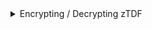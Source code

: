 
<details>
<summary>Encrypting / Decrypting zTDF</summary>
<Tabs>
<TabItem value="go" label="Go">

```go
package main

import (
	"bytes"
	"log"
	"strings"

	"github.com/opentdf/platform/sdk"
)

func main() {
	log.Println("🚀 Starting OpenTDF example...")

	platformEndpoint := "http://localhost:8080"
	log.Printf("📡 Connecting to platform: %s", platformEndpoint)

	// Create a new client
	log.Println("🔐 Initializing new SDK client...")
	client, err := sdk.New(
		platformEndpoint,
		sdk.WithClientCredentials("opentdf", "secret", nil),
	)

	if err != nil {
		log.Fatalf("❌ Client initialization failed: %v", err)
	}

	// Encrypt ztdf
	log.Println("📝 Preparing sensitive data for encryption...")
	str := strings.NewReader("Sensitive data!")
	buf := &bytes.Buffer{}

	log.Println("🔒 Encrypting data...")
	manifest, err := client.CreateTDF(buf, str,
		//sdk.WithDataAttributes("https://opentdf.io/attr/role/value/developer"),
		sdk.WithKasInformation(
			sdk.KASInfo{
				URL: platformEndpoint,
			},
		),
	)

	if err != nil {
		log.Fatalf("❌ Encryption failed: %v", err)
	}

	log.Println("✅ Data successfully encrypted")
	log.Printf("📋 TDF Manifest details:\n\n%v\n\n", manifest)

	// Decrypt ZTDF
	log.Println("🔓 Decrypting data...")
	tdfReader, err := client.LoadTDF(bytes.NewReader(buf.Bytes()))
	if err != nil {
		log.Fatalf("❌ Decryption failed: %v", err)
	}

	// Create a buffer to capture the decrypted data
	var decryptedBuf bytes.Buffer
	if _, err = tdfReader.WriteTo(&decryptedBuf); err != nil {
		log.Fatalf("❌ Failed to write decrypted data: %v", err)
	}

	log.Printf("📤 Decrypted content: \n\n%s\n\n", decryptedBuf.String())
	log.Println("✅ Example complete!")
}
```

</TabItem>
<TabItem value="java" label="Java">

```java
package io.opentdf.platform;

import io.opentdf.platform.sdk.*;
import java.io.ByteArrayInputStream;
import java.io.ByteArrayOutputStream;
import java.nio.charset.StandardCharsets;
import java.nio.file.Files;

import java.io.IOException;
import java.nio.file.StandardOpenOption;
import java.nio.channels.FileChannel;
import java.nio.file.Path;

public class EncryptExample {

    public static void main(String[] args) {
        try {
            System.out.println("🚀 Starting OpenTDF example...");
            
            String clientId = "opentdf";
            String clientSecret = "secret";
            String platformEndpoint = "http://localhost:8080";
            
            System.out.println("📡 Connecting to platform: " + platformEndpoint);
            
            // Create a new client
            System.out.println("🔐 Initializing new SDK client...");
            SDKBuilder builder = SDKBuilder.newBuilder();
            SDK sdk = builder.platformEndpoint(platformEndpoint)
                    .clientSecret(clientId, clientSecret)
                    .useInsecurePlaintextConnection(true) // Set to true for http:// connections
                    .build();
            
            // Encrypt TDF
            System.out.println("📝 Preparing sensitive data for encryption...");
            String sensitiveData = "Sensitive data!";
            
            var kasInfo = new Config.KASInfo();
            kasInfo.URL = platformEndpoint + "/kas";
            
            var tdfConfig = Config.newTDFConfig(Config.withKasInformation(kasInfo));
            
            var inputStream = new ByteArrayInputStream(sensitiveData.getBytes(StandardCharsets.UTF_8));
            var outputStream = new ByteArrayOutputStream();
            
            System.out.println("🔒 Encrypting data...");
            sdk.createTDF(inputStream, outputStream, tdfConfig);
            
            System.out.println("✅ Data successfully encrypted");
            System.out.println("📋 TDF created with " + outputStream.size() + " bytes");
            
            // Decrypt ZTDF
            System.out.println("🔓 Decrypting data...");
            var encryptedData = outputStream.toByteArray();
            
            // Save to temporary file for decryption
            Path tempFile = Files.createTempFile("encrypted", ".tdf");
            try {                
                Files.write(tempFile, encryptedData);
                
                try (var fileChannel = FileChannel.open(tempFile, StandardOpenOption.READ)) {
                    var readerConfig = Config.newTDFReaderConfig();
                    var reader = sdk.loadTDF(fileChannel, readerConfig);
                    var decryptedOutput = new ByteArrayOutputStream();
                    reader.readPayload(decryptedOutput);
                    
                    String decryptedContent = new String(decryptedOutput.toByteArray(), StandardCharsets.UTF_8);
                    System.out.println("📤 Decrypted content: \n\n" + decryptedContent + "\n");
                }
            } catch (Exception e) {
                // Clean up
                Files.deleteIfExists(tempFile);
            }
            
            System.out.println("✅ Example complete!");
        } catch (IOException | AutoConfigureException e) {
            System.err.println("❌ Error occurred: " + e.getMessage());
            e.printStackTrace();
        }
    }
}
```

</TabItem>
<TabItem value="js" label="Typescript">

```typescript
import { AuthProviders, OpenTDF, CreateZTDFOptions, DecoratedStream, ReadOptions } from '@opentdf/sdk';
import * as fs from 'fs';
import * as path from 'path';
import * as os from 'os';

// Configuration Options
const platformEndpoint = "http://localhost:8080";
const oidcOrigin = "http://localhost:8888/realms/opentdf";
const clientId = "opentdf";
const clientSecret = "secret";

async function main() {
    try {
        console.log("🚀 Starting OpenTDF example...");

        // Authentication options (vary by middleware)
        // For client credentials flow
        console.log("🔑 Setting up authentication...");
        const authProvider = await AuthProviders.clientSecretAuthProvider({
            clientId,
            clientSecret,
            oidcOrigin,
            exchange: 'client',
        });
        console.log("✅ Authentication provider created");

        // Create OpenTDF client
        console.log("🔧 Creating OpenTDF client...");
        const client = new OpenTDF({
            authProvider: authProvider,
            platformUrl: platformEndpoint,
        });
        console.log("✅ Client created");
        // ABAC - Attribute-Based Access Control
        // Option 1: No attributes (simplest for demonstration)
        const attributes: string[] = []; 
        
        // Option 2: With attributes (requires proper attribute configuration on platform)
        // const attributes = ["http://example.com/attr/classification/value/secret"];

        // Create temporary files
        const tempDir = os.tmpdir();
        const inputFile = path.join(tempDir, 'opentdf-input.txt');
        const encryptedFile = path.join(tempDir, 'opentdf-encrypted.tdf');
        const decryptedFile = path.join(tempDir, 'opentdf-decrypted.txt');

        console.log(`📁 Using temp files:`);
        console.log(`   Input: ${inputFile}`);
        console.log(`   Encrypted: ${encryptedFile}`);
        console.log(`   Decrypted: ${decryptedFile}`);

        // Write input data to temporary file
        const inputData = "This is sensitive data that will be encrypted with OpenTDF!";
        console.log("📝 Preparing sensitive data for encryption...");
        fs.writeFileSync(inputFile, inputData, 'utf8');
        console.log(`✅ Input file written: ${inputData}`);

        // Encrypt using OpenTDF client
        console.log("🔒 Starting encryption...");
        console.log("📖 Reading input file for encryption...");

        // Read the file and create a Web ReadableStream
        console.log("📡 Calling client.encrypt...");
        let opts: CreateZTDFOptions = {
            source: { type: 'buffer', location: new TextEncoder().encode(fs.readFileSync(inputFile).toString()) },
        }
        let tdf = await client.createZTDF(opts);

        // Save encrypted stream to file
        console.log(`💾 Saving encrypted data to temp file ${encryptedFile}`);

        const encrypted = await new Response(tdf).bytes()
        fs.writeFileSync(encryptedFile, encrypted);

        console.log('✅ Data encrypted and saved to file!');


        // Decrypt ZTDF
        console.log("🔓 Decrypting data...");

        const fileBuffer: Buffer = fs.readFileSync(encryptedFile);
        const byteArray: Uint8Array = new Uint8Array(fileBuffer);

        const decoratedStream: DecoratedStream = await client.read({
            source: { type: 'buffer', location: byteArray },
        } as ReadOptions);

        const decrypted = await new Response(decoratedStream).text();

        // Save decrypted stream to file
        console.log("💾 Saving decrypted data to temp file...");
        fs.writeFileSync(decryptedFile, decrypted);

        // Read and display the decrypted content
        const decryptedContent = fs.readFileSync(decryptedFile, 'utf8');
        console.log('✅ Data decrypted and saved to file!');
        console.log(`📤 Decrypted content: \n\n"${decryptedContent}"\n\n`);

        process.exit(0);
    } catch (error) {
        console.error("❌ Error occurred:", error);
        process.exit(1);
    }
}

main();

```

</TabItem>
</Tabs>
</details>